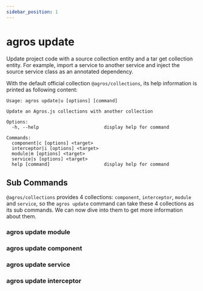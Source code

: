 ```yaml
---
sidebar_position: 1
---
```



# agros update

Update project code with a source collection entity and a tar get collection entity. For example, import a service to another service and inject the source service class as an annotated dependency.

With the default official collection `@agros/collections`, its help information is printed as following content:

```
Usage: agros update|u [options] [command]

Update an Agros.js collections with another collection

Options:
  -h, --help                        display help for command

Commands:
  component|c [options] <target>
  interceptor|i [options] <target>
  module|m [options] <target>
  service|s [options] <target>
  help [command]                    display help for command
```

## Sub Commands

`@agros/collections` provides 4 collections: `component`, `interceptor`, `module` and `service`, so the `agros update` command can take these 4 collections as its sub commands. We can now dive into them to get more information about them.

### agros update module

### agros update component

### agros update service

### agros update interceptor
